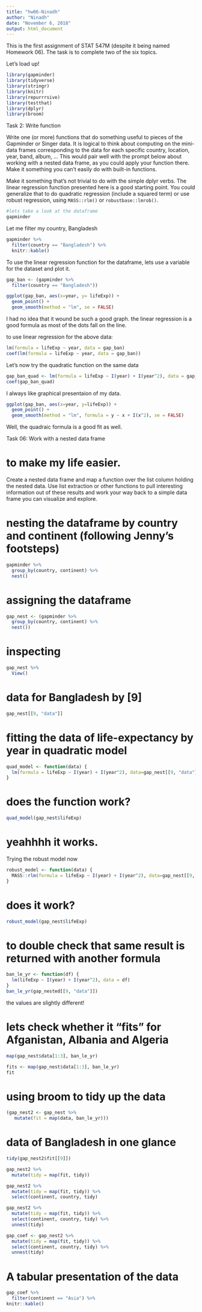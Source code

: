 ```yaml
---
title: "hw06-Ninadh"
author: "Ninadh"
date: "November 6, 2018"
output: html_document
---
```


This is the first assignment of STAT 547M (despite it being named Homework 06).
The task is to complete two of the six topics.

Let's load up!

```r
library(gapminder)
library(tidyverse)
library(stringr)
library(knitr)
library(repurrrsive)
library(testthat)
library(dplyr)
library(broom)
```

Task 2: Write function

Write one (or more) functions that do something useful to pieces of the Gapminder or Singer data. It is logical to think about computing on the mini-data frames corresponding to the data for each specific country, location, year, band, album, … This would pair well with the prompt below about working with a nested data frame, as you could apply your function there. Make it something you can’t easily do with built-in functions. 

Make it something that’s not trivial to do with the simple dplyr verbs. The linear regression function presented here is a good starting point. You could generalize that to do quadratic regression (include a squared term) or use robust regression, using `MASS::rlm()` or `robustbase::lmrob()`.

```r
#lets take a look at the dataframe 
gapminder 
```

Let me filter my country, Bangladesh

```r
gapminder %>%
  filter(country == "Bangladesh") %>%
  knitr::kable()
```

To use the linear regression function for the dataframe, lets use a variable for the dataset and plot it.

```r
gap_ban <- (gapminder %>%
  filter(country == "Bangladesh"))
```


```r
ggplot(gap_ban, aes(x=year, y= lifeExp)) +
  geom_point() +
  geom_smooth(method = "lm", se = FALSE) 
```

I had no idea that it wound be such a good graph. the linear regression is a good formula as most of the dots fall on the line. 

to use linear regression for the above data:

```r
lm(formula = lifeExp ~ year, data = gap_ban)
coef(lm(formula = lifeExp ~ year, data = gap_ban))
```

Let's now try the quadratic function on the same data

```r
gap_ban_quad <- lm(formula = lifeExp ~ I(year) + I(year^2), data = gap_ban)
coef(gap_ban_quad)
```

I always like graphical presentaion of my data.

```r
ggplot(gap_ban, aes(x=year, y=lifeExp)) +
  geom_point() +
  geom_smooth(method = "lm", formula = y ~ x + I(x^2), se = FALSE)
```

Well, the quadraic formula is a good fit as well. 



Task 06: Work with a nested data frame

# to make my life easier.

Create a nested data frame and map a function over the list column holding the nested data. Use list extraction or other functions to pull interesting information out of these results and work your way back to a simple data frame you can visualize and explore.

# nesting the dataframe by country and continent (following Jenny's footsteps)

```r
gapminder %>%
  group_by(country, continent) %>%
  nest()
```

# assigning the dataframe

```r
gap_nest <- (gapminder %>%
  group_by(country, continent) %>%
  nest())
```

# inspecting

```r
gap_nest %>%
  View()
```

# data for Bangladesh by [9]

```r
gap_nest[[9, "data"]]
```



# fitting the data of life-expectancy by year in quadratic model

```r
quad_model <- function(data) {
  lm(formula = lifeExp ~ I(year) + I(year^2), data=gap_nest[[9, "data"]])
}
```


# does the function work?

```r
quad_model(gap_nest$lifeExp)
```

# yeahhhh it works.

Trying the robust model now

```r
robust_model <- function(data) {
  MASS::rlm(formula = lifeExp ~ I(year) + I(year^2), data=gap_nest[[9, "data"]])
}
```

# does it work?

```r
robust_model(gap_nest$lifeExp)
```

# to double check that same result is returned with another formula

```r
ban_le_yr <- function(df) {
  lm(lifeExp ~ I(year) + I(year^2), data = df)
}
ban_le_yr(gap_nested[[9, "data"]])
```

the values are slightly different!

# lets check whether it "fits" for Afganistan, Albania and Algeria

```r
map(gap_nest$data[1:3], ban_le_yr)
```

```r
fits <- map(gap_nest$data[1:3], ban_le_yr)
fit
```

# using broom to tidy up the data

```r
(gap_nest2 <- gap_nest %>% 
   mutate(fit = map(data, ban_le_yr)))
```

# data of Bangladesh in one glance

```r
tidy(gap_nest2$fit[[9]])
```

```r
gap_nest2 %>% 
  mutate(tidy = map(fit, tidy))
```



```r
gap_nest2 %>% 
  mutate(tidy = map(fit, tidy)) %>%
  select(continent, country, tidy)
```

```r
gap_nest2 %>% 
  mutate(tidy = map(fit, tidy)) %>%
  select(continent, country, tidy) %>%
  unnest(tidy)
```

```r
gap_coef <- gap_nest2 %>% 
  mutate(tidy = map(fit, tidy)) %>%
  select(continent, country, tidy) %>%
  unnest(tidy)
```

# A tabular presentation of the data
 
```r
gap_coef %>%
  filter(continent == "Asia") %>%
knitr::kable()
```

